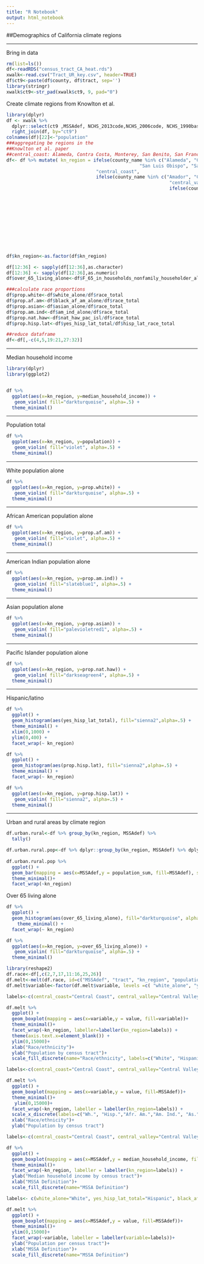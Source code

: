 ```yaml
---
title: "R Notebook"
output: html_notebook
---
```


##Demographics of California climate regions

***
Bring in data
```r
rm(list=ls())
df<-readRDS("census_tract_CA_heat.rds")
xwalk<-read.csv("Tract_UR_key.csv", header=TRUE)
df$ct9<-paste(df$county, df$tract, sep='')
library(stringr)
xwalk$ct9<-str_pad(xwalk$ct9, 9, pad="0")
```
Create climate regions from Knowlton et al. 
```r
library(dplyr)
df <- xwalk %>% 
  dplyr::select(ct9 ,MSSAdef, NCHS_2013code,NCHS_2006code, NCHS_1990basedcode,NCHS2013_text) %>%
  right_join(df, by="ct9")
colnames(df)[22]<-"population"
###aggregating be regions in the 
##Knowlton et al. paper
##central_coast: Alameda, Contra Costa, Monterey, San Benito, San Francisco, San Luis Obispo, San Mateo, Santa Clara, Santa Cruz
df<- df %>% mutate( kn_region = ifelse(county_name %in% c("Alameda", "Contra Costa", "Monterey", "San Benito", "San Francisco",
                                                 "San Luis Obispo", "San Mateo", "Santa Clara", "Santa Cruz"), 
                                 "central_coast", 
                                 ifelse(county_name %in% c("Amador", "Calaveras", "Fresno", "Kern", "Kings", "Madera", "Mariposa", "Merced", "Placer", "Sacramento", "San Joaquin", "Stanislaus", "Tulare", "Tuolumne"), 
                                                            "central_valley", 
                                                            ifelse(county_name %in% c("Alpine", "Butte", "Colusa", "El Dorado",
                                                                                        "Glenn", "Lassen", "Modoc", "Mono", "Nevada", "Plumas", "Shasta", "Sierra", "Siskiyou", "Sutter", "Tehama", "Yolo", "Yuba"), 
                                                                                       "north_central", 
                                                                                       ifelse(county_name %in% c("Del Norte", "Humboldt", "Lake", "Marin", "Mendocino", "Napa", "Solano", "Sonoma",
                                                                                                                   "Trinity"), 
                                                                                                                  "north_coast", 
                                                                                                                  ifelse(county_name %in% c("Los Angeles", "Orange", "San Diego", "Santa Barbara", "Ventura"), 
                                                                                                                                            "south_coast", 
                                                                                                                                            ifelse(county_name %in% c("Imperial", "Inyo", "Riverside", "San Bernardino"),
                                                                                                                                                   "southeast_dessert", 
                                                                                                                                                   "none")))))))

df$kn_region<-as.factor(df$kn_region)

df[12:36] <- sapply(df[12:36],as.character)
df[12:36] <- sapply(df[12:36],as.numeric)
df$over_65_living_alone<-df$F_65_in_households_nonfamily_householder_alone+df$M_65_in_households_nonfamily_householder_alone

###calculate race proportions
df$prop.white<-df$white_alone/df$race_total
df$prop.af.am<-df$black_af_am_alone/df$race_total
df$prop.asian<-df$asian_alone/df$race_total
df$prop.am.ind<-df$am_ind_alone/df$race_total
df$prop.nat.haw<-df$nat_haw_pac_isl/df$race_total
df$prop.hisp.lat<-df$yes_hisp_lat_total/df$hisp_lat_race_total

##reduce dataframe
df<-df[,-c(4,5,19:21,27:32)]
```



***
Median household income
```r
library(dplyr)
library(ggplot2)


df %>% 
  ggplot(aes(x=kn_region, y=median_household_income)) +                     
   geom_violin( fill="darkturquoise", alpha=.5) + 
  theme_minimal() 

```
***
Population total
```r


df %>% 
  ggplot(aes(x=kn_region, y=population)) +                     
   geom_violin( fill="violet", alpha=.5) + 
  theme_minimal() 
```
***
White population alone
```r

df %>% 
  ggplot(aes(x=kn_region, y=prop.white)) +                     
   geom_violin( fill="darkturquoise", alpha=.5) + 
  theme_minimal() 
```
***
African American population alone
```r


df %>% 
  ggplot(aes(x=kn_region, y=prop.af.am)) +                     
   geom_violin( fill="violet", alpha=.5) + 
  theme_minimal() 
```
***
American Indian population alone
```r


df %>% 
  ggplot(aes(x=kn_region, y=prop.am.ind)) +                     
   geom_violin( fill="slateblue1", alpha=.5) + 
  theme_minimal() 
```
***
Asian population alone
```r

df %>% 
  ggplot(aes(x=kn_region, y=prop.asian)) +                     
   geom_violin( fill="palevioletred1", alpha=.5) + 
  theme_minimal() 
```
***
Pacific Islander population alone
```r


df %>% 
  ggplot(aes(x=kn_region, y=prop.nat.haw)) +                     
   geom_violin( fill="darkseagreen4", alpha=.5) + 
  theme_minimal() 
```
***
Hispanic/latino
```r
df %>% 
  ggplot() +
  geom_histogram(aes(yes_hisp_lat_total), fill="sienna2",alpha=.5) +
  theme_minimal() +
  xlim(0,1000) +
  ylim(0,400) +
  facet_wrap(~ kn_region)

df %>% 
  ggplot() +
  geom_histogram(aes(prop.hisp.lat), fill="sienna2",alpha=.5) +
  theme_minimal() +
  facet_wrap(~ kn_region)

df %>% 
  ggplot(aes(x=kn_region, y=prop.hisp.lat)) +                     
   geom_violin( fill="sienna2", alpha=.5) + 
  theme_minimal() 
```

***
Urban and rural areas by climate region
```r
df.urban.rural<-df %>% group_by(kn_region, MSSAdef) %>%
  tally()

df.urban.rural.pop<-df %>% dplyr::group_by(kn_region, MSSAdef) %>% dplyr::summarise(population_sum=sum(population, na.rm=TRUE))
 
df.urban.rural.pop %>%
  ggplot() +
  geom_bar(mapping = aes(x=MSSAdef,y = population_sum, fill=MSSAdef), stat = "identity") +
  theme_minimal()+
  facet_wrap(~kn_region)
```

Over 65 living alone
```r
df %>% 
  ggplot() +
  geom_histogram(aes(over_65_living_alone), fill="darkturquoise", alpha=.5) + 
    theme_minimal() +
  facet_wrap(~ kn_region)

df %>% 
  ggplot(aes(x=kn_region, y=over_65_living_alone)) +                     
   geom_violin( fill="darkturquoise", alpha=.5) + 
  theme_minimal() 
```
```r
library(reshape2)
df.race<-df[,c(2,7,17,11:16,25,26)]
df.melt<-melt(df.race, id=c("MSSAdef", "tract", "kn_region", "population"))
df.melt$variable<-factor(df.melt$variable, levels =c( "white_alone", "yes_hisp_lat_total","black_af_am_alone","am_ind_alone","asian_alone","nat_haw_pac_isl","some_other_alone" ))

labels<-c(central_coast="Central Coast", central_valley="Central Valley", north_central="North Central", north_coast="North Coast", south_coast="South Coast", southeast_dessert="Southeast Dessert")

df.melt %>%
  ggplot() +
  geom_boxplot(mapping = aes(x=variable,y = value, fill=variable))+
  theme_minimal()+
  facet_wrap(~kn_region, labeller=labeller(kn_region=labels)) +
  theme(axis.text.x=element_blank()) +
  ylim(0,15000)+
  xlab("Race/ethnicity")+
  ylab("Population by census tract")+
  scale_fill_discrete(name="Race/ethnicity", labels=c("White", "Hispanic","Af. America", "Am. Indian","Asian","Pac. Islander", "Other"))
```

```r
labels<-c(central_coast="Central Coast", central_valley="Central Valley", north_central="North Central", north_coast="North Coast", south_coast="South Coast", southeast_dessert="Southeast Dessert")

df.melt %>%
  ggplot() +
  geom_boxplot(mapping = aes(x=variable,y = value, fill=MSSAdef))+
  theme_minimal()+
   ylim(0,15000)+
  facet_wrap(~kn_region, labeller = labeller(kn_region=labels)) +
  scale_x_discrete(labels=c("Wh.", "Hisp.","Afr. Am.","Am. Ind.", "As.","Pac. Isl.", "Some other"))+
  xlab("Race/ethnicity")+
  ylab("Population by census tract")
```

```r
labels<-c(central_coast="Central Coast", central_valley="Central Valley", north_central="North Central", north_coast="North Coast", south_coast="South Coast", southeast_dessert="Southeast Dessert")

df %>%
  ggplot() +
  geom_boxplot(mapping = aes(x=MSSAdef,y = median_household_income, fill=MSSAdef))+
  theme_minimal()+
  facet_wrap(~kn_region, labeller = labeller(kn_region=labels)) +
  ylab("Median household income by census tract")+
  xlab("MSSA Definition")+
  scale_fill_discrete(name="MSSA Definition")
```

```r
labels<- c(white_alone="White", yes_hisp_lat_total="Hispanic", black_af_am_alone="Af. American", am_ind_alone="Am. Indian", asian_alone="Asian", nat_haw_pac_isl="Pacific Islander", some_other_alone="Other")

df.melt %>%
  ggplot() +
  geom_boxplot(mapping = aes(x=MSSAdef,y = value, fill=MSSAdef))+
  theme_minimal()+
  ylim(0,15000)+
  facet_wrap(~variable, labeller = labeller(variable=labels))+
  ylab("Population per census tract")+
  xlab("MSSA Definition")+
  scale_fill_discrete(name="MSSA Definition")
```

